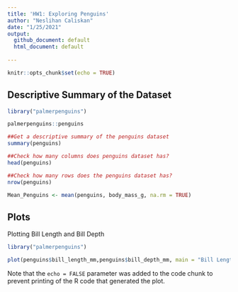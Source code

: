 ```yaml
---
title: 'HW1: Exploring Penguins'
author: "Neslihan Caliskan"
date: "1/25/2021"
output: 
  github_document: default
  html_document: default
  
---
```


```r
knitr::opts_chunk$set(echo = TRUE)


```

## Descriptive Summary of the Dataset

```r

library("palmerpenguins")

palmerpenguins::penguins

##Get a descriptive summary of the penguins dataset
summary(penguins)

##Check how many columns does penguins dataset has?
head(penguins)

##Check how many rows does the penguins dataset has?
nrow(penguins)

Mean_Penguins <- mean(penguins, body_mass_g, na.rm = TRUE)
```

## Plots

Plotting Bill Length and Bill Depth 

```r
library("palmerpenguins")

plot(penguins$bill_length_mm,penguins$bill_depth_mm, main = "Bill Length and Bill Depth", xlab = "Bill Length", ylab= "Bill Depth")


```

Note that the `echo = FALSE` parameter was added to the code chunk to prevent printing of the R code that generated the plot.
